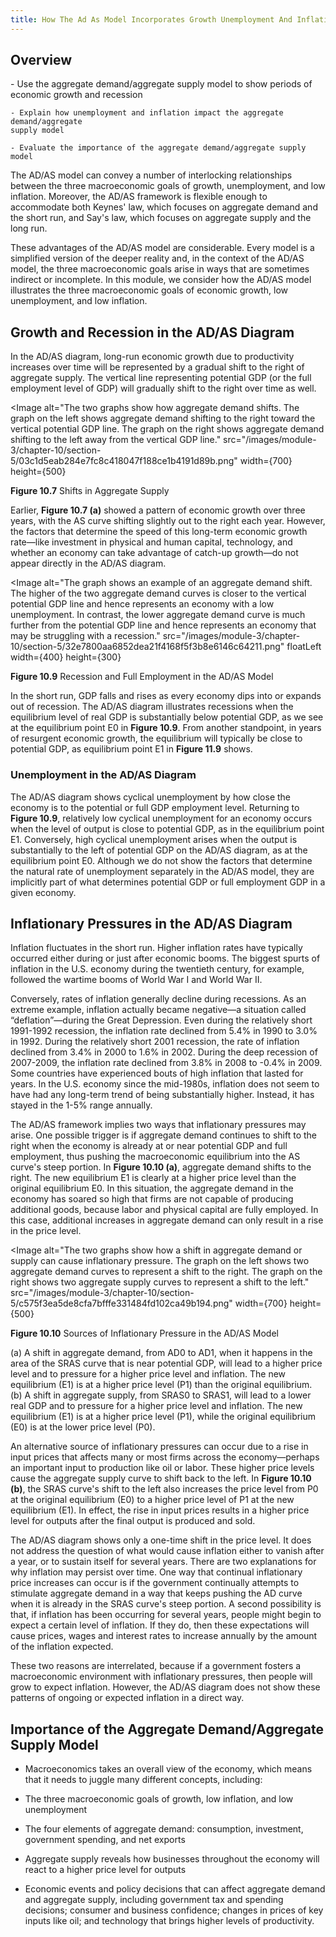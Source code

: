 ```yaml
---
title: How The Ad As Model Incorporates Growth Unemployment And Inflation
---
```


## Overview

<Info title='By the end of this section, you will be able to:'>
    - Use the aggregate demand/aggregate supply model to show periods of economic growth and recession

    - Explain how unemployment and inflation impact the aggregate demand/aggregate
    supply model

    - Evaluate the importance of the aggregate demand/aggregate supply model

</Info>

The AD/AS model can convey a number of interlocking relationships between the three macroeconomic goals of growth, unemployment, and low inflation. Moreover, the AD/AS framework is flexible enough to accommodate both Keynes' law, which focuses on aggregate demand and the short run, and Say's law, which focuses on aggregate supply and the long run.

These advantages of the AD/AS model are considerable. Every model is a simplified version of the deeper reality and, in the context of the AD/AS model, the three macroeconomic goals arise in ways that are sometimes indirect or incomplete. In this module, we consider how the AD/AS model illustrates the three macroeconomic goals of economic growth, low unemployment, and low inflation.

## Growth and Recession in the AD/AS Diagram

In the AD/AS diagram, long-run economic growth due to productivity increases over time will be represented by a gradual shift to the right of aggregate supply. The vertical line representing potential GDP (or the full employment level of GDP) will gradually shift to the right over time as well.

<Image
  alt="The two graphs show how aggregate demand shifts. The graph on the left shows aggregate demand shifting to the right toward the vertical potential GDP line. The graph on the right shows aggregate demand shifting to the left away from the vertical GDP line."
  src="/images/module-3/chapter-10/section-5/03c1d5eab284e7fc8c418047f188ce1b4191d89b.png"
  width={700}
  height={500}
>
  **Figure 10.7** Shifts in Aggregate Supply
</Image>

Earlier, **Figure 10.7 (a)** showed a pattern of economic growth over three years, with the AS curve shifting slightly out to the right each year. However, the factors that determine the speed of this long-term economic growth rate—like investment in physical and human capital, technology, and whether an economy can take advantage of catch-up growth—do not appear directly in the AD/AS diagram.

<Image
  alt="The graph shows an example of an aggregate demand shift. The higher of the two aggregate demand curves is closer to the vertical potential GDP line and hence represents an economy with a low unemployment. In contrast, the lower aggregate demand curve is much further from the potential GDP line and hence represents an economy that may be struggling with a recession."
  src="/images/module-3/chapter-10/section-5/32e7800aa6852dea21f4168f5f3b8e6146c64211.png"
  floatLeft
  width={400}
  height={300}
>
  **Figure 10.9** Recession and Full Employment in the AD/AS Model
</Image>

In the short run, GDP falls and rises as every economy dips into or expands out of recession. The AD/AS diagram illustrates recessions when the equilibrium level of real GDP is substantially below potential GDP, as we see at the equilibrium point E0 in **Figure 10.9**. From another standpoint, in years of resurgent economic growth, the equilibrium will typically be close to potential GDP, as equilibrium point E1 in **Figure 11.9** shows.

### Unemployment in the AD/AS Diagram

The AD/AS diagram shows cyclical unemployment by how close the economy is to the potential or full GDP employment level. Returning to **Figure 10.9**, relatively low cyclical unemployment for an economy occurs when the level of output is close to potential GDP, as in the equilibrium point E1. Conversely, high cyclical unemployment arises when the output is substantially to the left of potential GDP on the AD/AS diagram, as at the equilibrium point E0. Although we do not show the factors that determine the natural rate of unemployment separately in the AD/AS model, they are implicitly part of what determines potential GDP or full employment GDP in a given economy.

## Inflationary Pressures in the AD/AS Diagram

Inflation fluctuates in the short run. Higher inflation rates have typically occurred either during or just after economic booms. The biggest spurts of inflation in the U.S. economy during the twentieth century, for example, followed the wartime booms of World War I and World War II.

Conversely, rates of inflation generally decline during recessions. As an extreme example, inflation actually became negative—a situation called “deflation”—during the Great Depression. Even during the relatively short 1991-1992 recession, the inflation rate declined from 5.4% in 1990 to 3.0% in 1992. During the relatively short 2001 recession, the rate of inflation declined from 3.4% in 2000 to 1.6% in 2002. During the deep recession of 2007-2009, the inflation rate declined from 3.8% in 2008 to -0.4% in 2009. Some countries have experienced bouts of high inflation that lasted for years. In the U.S. economy since the mid-1980s, inflation does not seem to have had any long-term trend of being substantially higher. Instead, it has stayed in the 1-5% range annually.

The AD/AS framework implies two ways that inflationary pressures may arise. One possible trigger is if aggregate demand continues to shift to the right when the economy is already at or near potential GDP and full employment, thus pushing the macroeconomic equilibrium into the AS curve's steep portion. In **Figure 10.10 (a)**, aggregate demand shifts to the right. The new equilibrium E1 is clearly at a higher price level than the original equilibrium E0. In this situation, the aggregate demand in the economy has soared so high that firms are not capable of producing additional goods, because labor and physical capital are fully employed. In this case, additional increases in aggregate demand can only result in a rise in the price level.

<Image
  alt="The two graphs show how a shift in aggregate demand or supply can cause inflationary pressure. The graph on the left shows two aggregate demand curves to represent a shift to the right. The graph on the right shows two aggregate supply curves to represent a shift to the left."
  src="/images/module-3/chapter-10/section-5/c575f3ea5de8cfa7bfffe331484fd102ca49b194.png"
  width={700}
  height={500}
>
  **Figure 10.10** Sources of Inflationary Pressure in the AD/AS Model
</Image>

<div className="grid grid-cols-2 gap-4">
  <div className="col-span-1">
    (a) A shift in aggregate demand, from AD0 to AD1, when it happens in the
    area of the SRAS curve that is near potential GDP, will lead to a higher
    price level and to pressure for a higher price level and inflation. The new
    equilibrium (E1) is at a higher price level (P1) than the original
    equilibrium.
  </div>
  <div className="col-span-1">
    (b) A shift in aggregate supply, from SRAS0 to SRAS1, will lead to a lower
    real GDP and to pressure for a higher price level and inflation. The new
    equilibrium (E1) is at a higher price level (P1), while the original
    equilibrium (E0) is at the lower price level (P0).
  </div>
</div>

An alternative source of inflationary pressures can occur due to a rise in input prices that affects many or most firms across the economy—perhaps an important input to production like oil or labor. These higher price levels cause the aggregate supply curve to shift back to the left. In **Figure 10.10 (b)**, the SRAS curve's shift to the left also increases the price level from P0 at the original equilibrium (E0) to a higher price level of P1 at the new equilibrium (E1). In effect, the rise in input prices results in a higher price level for outputs after the final output is produced and sold.

The AD/AS diagram shows only a one-time shift in the price level. It does not address the question of what would cause inflation either to vanish after a year, or to sustain itself for several years. There are two explanations for why inflation may persist over time. One way that continual inflationary price increases can occur is if the government continually attempts to stimulate aggregate demand in a way that keeps pushing the AD curve when it is already in the SRAS curve's steep portion. A second possibility is that, if inflation has been occurring for several years, people might begin to expect a certain level of inflation. If they do, then these expectations will cause prices, wages and interest rates to increase annually by the amount of the inflation expected.

These two reasons are interrelated, because if a government fosters a macroeconomic environment with inflationary pressures, then people will grow to expect inflation. However, the AD/AS diagram does not show these patterns of ongoing or expected inflation in a direct way.

## Importance of the Aggregate Demand/Aggregate Supply Model

- Macroeconomics takes an overall view of the economy, which means that it needs to juggle many different concepts, including:

- The three macroeconomic goals of growth, low inflation, and low unemployment

- The four elements of aggregate demand: consumption, investment, government spending, and net exports

- Aggregate supply reveals how businesses throughout the economy will react to a higher price level for outputs

- Economic events and policy decisions that can affect aggregate demand and aggregate supply, including government tax and spending decisions; consumer and business confidence; changes in prices of key inputs like oil; and technology that brings higher levels of productivity.
